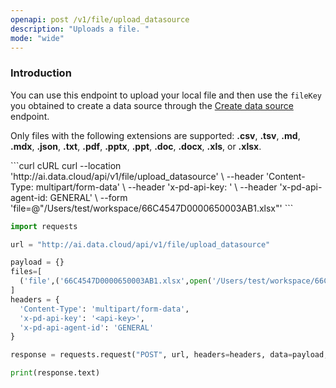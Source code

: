 ```yaml
---
openapi: post /v1/file/upload_datasource
description: "Uploads a file. "
mode: "wide"
---
```


### Introduction

You can use this endpoint to upload your local file and then use the `fileKey` you obtained to create a data source through the [Create data source](/api-reference/create-data-source) endpoint.

Only files with the following extensions are supported: **.csv**, **.tsv**, **.md**, **.mdx**, **.json**, **.txt**, **.pdf**, **.pptx**, **.ppt**, **.doc**, **.docx**, **.xls**, or **.xlsx**.


<CodeGroup>
```curl cURL
curl --location 'http://ai.data.cloud/api/v1/file/upload_datasource' \
--header 'Content-Type: multipart/form-data' \
--header 'x-pd-api-key: <api-key>' \
--header 'x-pd-api-agent-id: GENERAL' \
--form 'file=@"/Users/test/workspace/66C4547D0000650003AB1.xlsx"'
```

```python Python
import requests

url = "http://ai.data.cloud/api/v1/file/upload_datasource"

payload = {}
files=[
  ('file',('66C4547D0000650003AB1.xlsx',open('/Users/test/workspace/66C4547D0000650003AB1.xlsx','rb'),'application/vnd.openxmlformats-officedocument.spreadsheetml.sheet'))
]
headers = {
  'Content-Type': 'multipart/form-data',
  'x-pd-api-key': '<api-key>',
  'x-pd-api-agent-id': 'GENERAL'
}

response = requests.request("POST", url, headers=headers, data=payload, files=files)

print(response.text)
```
</CodeGroup>




